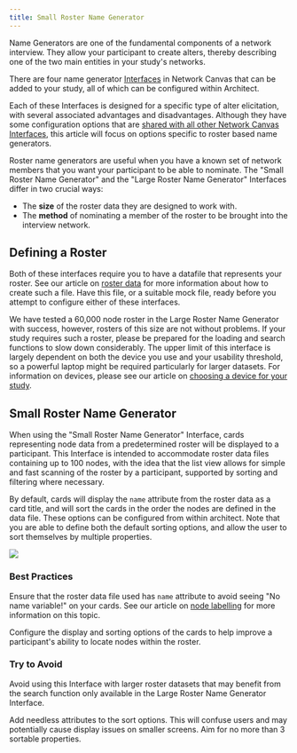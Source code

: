 ```yaml
---
title: Small Roster Name Generator
---
```


<InterfaceSummary
  title="Small Roster Name Generator"
  image="/assets/img/interface-documentation/name-generators/small-roster.png"
  type="Name Generator"
  creates="Creates nodes of a single type"
  usesprompts="true"
/>

Name Generators are one of the fundamental components of a network interview. They allow your participant to create alters, thereby describing one of the two main entities in your study's networks.

There are four name generator [Interfaces](../key-concepts/interfaces) in Network Canvas that can be added to your study, all of which can be configured within Architect.

Each of these Interfaces is designed for a specific type of alter elicitation, with several associated advantages and disadvantages. Although they have some configuration options that are [shared with all other Network Canvas Interfaces](./shared), this article will focus on options specific to roster based name generators.

Roster name generators are useful when you have a known set of network members that you want your participant to be able to nominate. The "Small Roster Name Generator" and the "Large Roster Name Generator" Interfaces differ in two crucial ways:

- The **size** of the roster data they are designed to work with.
- The **method** of nominating a member of the roster to be brought into the interview network.

## Defining a Roster

Both of these interfaces require you to have a datafile that represents your roster. See our article on [roster data](/en/desktop/tutorials/working-with-rosters#how-to-create-a-roster) for more information about how to create such a file. Have this file, or a suitable mock file, ready before you attempt to configure either of these interfaces.

<KeyConcept title="Roster size constraints">

We have tested a 60,000 node roster in the Large Roster Name Generator with
success, however, rosters of this size are not without problems. If your study
requires such a roster, please be prepared for the loading and search
functions to slow down considerably. The upper limit of this interface is
largely dependent on both the device you use and your usability threshold, so
a powerful laptop might be required particularly for larger datasets. For
information on devices, please see our article on [choosing a device for your
study](/en/desktop/getting-started/choosing-hardware).

</KeyConcept>

## Small Roster Name Generator

When using the "Small Roster Name Generator" Interface, cards representing node data from a predetermined roster will be displayed to a participant. This Interface is intended to accommodate roster data files containing up to 100 nodes, with the idea that the list view allows for simple and fast scanning of the roster by a participant, supported by sorting and filtering where necessary.

By default, cards will display the `name` attribute from the roster data as a card title, and will sort the cards in the order the nodes are defined in the data file. These options can be configured from within architect. Note that you are able to define both the default sorting options, and allow the user to sort themselves by multiple properties.

![](/assets/img/interface-documentation/name-generators/architect-card.png)

### Best Practices

<GoodPractice>

Ensure that the roster data file used has `name` attribute to avoid seeing "No name variable!" on your cards. See our article on [node labelling](/en/desktop/reference/node-labelling) for more information on this topic.

</GoodPractice>

<GoodPractice>

Configure the display and sorting options of the cards to help improve a participant's ability to locate nodes within the roster.

</GoodPractice>

### Try to Avoid

<BadPractice>

Avoid using this Interface with larger roster datasets that may benefit from the search function only available in the Large Roster Name Generator Interface.

</BadPractice>

<BadPractice>

Add needless attributes to the sort options. This will confuse users and may potentially cause display issues on smaller screens. Aim for no more than 3 sortable properties.

</BadPractice>
